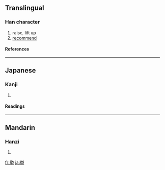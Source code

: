 {{see|舉}}

==Translingual==
===Han character===
{{Han char|rn=64|rad=手|as=06|sn=10|four=|canj=火金手 (FCQ), X火金手 (XFCQ)}}
# raise, lift up
# [[recommend]]
====References====
{{Han ref|kx=0431.171|dkj=12081|dj=0780.230|hdz=31864.081|uh=6319|ud=25369}}
----
==Japanese==
===Kanji===
{{ja-kanji|grade=4|rs=手06}}
# {{defn|Japanese}} 
====Readings====
{{ja-readings|on=[[きょ]] (kyo)|kun=[[あげる]] (ageru), [[あがる]] (agaru), [[こぞる]] (kozoru)}}
----
==Mandarin==
===Hanzi===
{{cmn-hanzi|pin=[[jǔ]] ([[ju3]])|wg=chü<sup>3</sup>}}
# {{defn|Mandarin}}

[[fr:挙]]
[[ja:挙]]